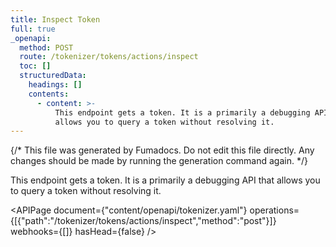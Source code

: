 ```yaml
---
title: Inspect Token
full: true
_openapi:
  method: POST
  route: /tokenizer/tokens/actions/inspect
  toc: []
  structuredData:
    headings: []
    contents:
      - content: >-
          This endpoint gets a token. It is a primarily a debugging API that
          allows you to query a token without resolving it.
---
```


{/* This file was generated by Fumadocs. Do not edit this file directly. Any changes should be made by running the generation command again. */}

This endpoint gets a token. It is a primarily a debugging API that allows you to query a token without resolving it.

<APIPage document={"content/openapi/tokenizer.yaml"} operations={[{"path":"/tokenizer/tokens/actions/inspect","method":"post"}]} webhooks={[]} hasHead={false} />